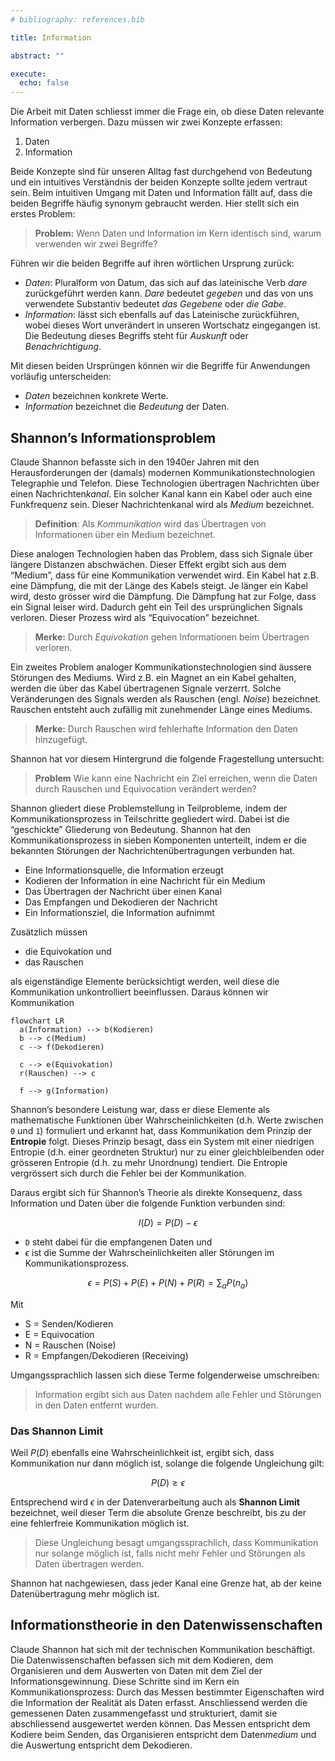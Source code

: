 ```yaml
---
# bibliography: references.bib

title: Information

abstract: ""

execute: 
  echo: false
---
```


Die Arbeit mit Daten schliesst immer die Frage ein, ob diese Daten relevante Information verbergen. Dazu müssen wir zwei Konzepte erfassen:  

1. Daten 
2. Information

Beide Konzepte sind für unseren Alltag fast durchgehend von Bedeutung und ein intuitives Verständnis der beiden Konzepte sollte jedem vertraut sein. Beim intuitiven Umgang mit Daten und Information fällt auf, dass die beiden Begriffe häufig synonym gebraucht werden. Hier stellt sich ein erstes Problem: 

> **Problem:** Wenn Daten und Information im Kern identisch sind, warum verwenden wir zwei Begriffe?

Führen wir die beiden Begriffe auf ihren wörtlichen Ursprung zurück: 

- *Daten*: Pluralform von Datum, das sich auf das lateinische Verb *dare* zurückgeführt werden kann. *Dare* bedeutet *gegeben* und das von uns verwendete Substantiv bedeutet *das Gegebene* oder *die Gabe*. 
- *Information*: lässt sich ebenfalls auf das Lateinische zurückführen, wobei dieses Wort unverändert in unseren Wortschatz eingegangen ist. Die Bedeutung dieses Begriffs steht für *Auskunft* oder *Benachrichtigung*. 

Mit diesen beiden Ursprüngen können wir die Begriffe für Anwendungen vorläufig unterscheiden:

- *Daten* bezeichnen konkrete Werte.
- *Information* bezeichnet die *Bedeutung* der Daten. 

## Shannon's Informationsproblem

Claude Shannon befasste sich in den 1940er Jahren mit den Herausforderungen der (damals) modernen Kommunikationstechnologien Telegraphie und Telefon. Diese Technologien übertragen Nachrichten über einen Nachrichten*kanal*. Ein solcher Kanal kann ein Kabel oder auch eine Funkfrequenz sein. Dieser Nachrichtenkanal wird als *Medium* bezeichnet. 

> **Definition**: Als *Kommunikation* wird das Übertragen von Informationen über ein Medium bezeichnet. 

Diese analogen Technologien haben das Problem, dass sich Signale über längere Distanzen abschwächen. Dieser Effekt ergibt sich aus dem "Medium", dass für eine Kommunikation verwendet wird.  Ein Kabel hat z.B. eine Dämpfung, die mit der Länge des Kabels steigt. Je länger ein Kabel wird, desto grösser wird die Dämpfung. Die Dämpfung hat zur Folge, dass ein Signal leiser wird. Dadurch geht ein Teil des ursprünglichen Signals verloren. Dieser Prozess wird als "Equivocation" bezeichnet.

> **Merke:** Durch *Equivokation* gehen Informationen beim Übertragen verloren.

Ein zweites Problem analoger Kommunikationstechnologien sind äussere Störungen des Mediums. Wird z.B. ein Magnet an ein Kabel gehalten, werden die über das Kabel übertragenen Signale verzerrt. Solche Veränderungen des Signals werden als Rauschen (engl. *Noise*) bezeichnet. Rauschen entsteht auch zufällig mit zunehmender Länge eines Mediums. 

> **Merke:** Durch Rauschen wird fehlerhafte Information den Daten hinzugefügt. 

Shannon hat vor diesem Hintergrund die folgende Fragestellung untersucht:

> **Problem** Wie kann eine Nachricht ein Ziel erreichen, wenn die Daten durch Rauschen und Equivocation verändert werden? 

Shannon gliedert diese Problemstellung in Teilprobleme, indem der Kommunikationsprozess in Teilschritte gegliedert wird. Dabei ist die "geschickte" Gliederung von Bedeutung. Shannon hat den Kommunikationsprozess in sieben Komponenten unterteilt, indem er die bekannten Störungen der Nachrichtenübertragungen verbunden hat.

- Eine Informationsquelle, die Information erzeugt
- Kodieren der Information in eine Nachricht für ein Medium
- Das Übertragen der Nachricht über einen Kanal
- Das Empfangen und Dekodieren der Nachricht 
- Ein Informationsziel, die Information aufnimmt

Zusätzlich müssen 

- die Equivokation und 
- das Rauschen 

als eigenständige Elemente berücksichtigt werden, weil diese die Kommunikation unkontrolliert beeinflussen. Daraus können wir Kommunikation 


```mermaid
flowchart LR
  a(Information) --> b(Kodieren)
  b --> c(Medium)
  c --> f(Dekodieren)
  
  c --> e(Equivokation)
  r(Rauschen) --> c

  f --> g(Information)

```

Shannon's besondere Leistung war, dass er diese Elemente als mathematische Funktionen über Wahrscheinlichkeiten (d.h. Werte zwischen `0` und `1`) formuliert und erkannt hat, dass Kommunikation dem Prinzip der **Entropie** folgt. Dieses Prinzip besagt, dass ein System mit einer niedrigen Entropie (d.h. einer geordneten Struktur) nur zu einer gleichbleibenden oder grösseren Entropie (d.h. zu mehr Unordnung) tendiert. Die Entropie vergrössert sich durch die Fehler bei der Kommunikation.

Daraus ergibt sich für Shannon's Theorie als direkte Konsequenz, dass Information und Daten über die folgende Funktion verbunden sind: 

$$
I(D) = P(D) - \epsilon
$$

- ``D`` steht dabei für die empfangenen Daten und
- $\epsilon$ ist die Summe der Wahrscheinlichkeiten aller Störungen im Kommunikationsprozess.

$$
\epsilon = P(S) + P(E) + P(N) + P(R) = \sum_{a} P(n_a)
$$

Mit 

- S = Senden/Kodieren
- E = Equivocation
- N = Rauschen (Noise)
- R = Empfangen/Dekodieren (Receiving)


Umgangssprachlich lassen sich diese Terme folgenderweise umschreiben: 

> Information ergibt sich aus Daten nachdem alle Fehler und Störungen in den Daten entfernt wurden.

### Das Shannon Limit

Weil $P(D)$ ebenfalls eine Wahrscheinlichkeit ist, ergibt sich, dass Kommunikation nur dann möglich ist, solange die folgende Ungleichung gilt:

$$
P(D) \ge \epsilon
$$

Entsprechend wird $\epsilon$ in der Datenverarbeitung auch als **Shannon Limit** bezeichnet, weil dieser Term die absolute Grenze beschreibt, bis zu der eine fehlerfreie Kommunikation möglich ist. 

> Diese Ungleichung besagt umgangssprachlich, dass Kommunikation nur solange möglich ist, falls nicht mehr Fehler und Störungen als Daten übertragen werden. 

Shannon hat nachgewiesen, dass jeder Kanal eine Grenze hat, ab der keine Datenübertragung mehr möglich ist.

## Informationstheorie in den Datenwissenschaften

Claude Shannon hat sich mit der technischen Kommunikation beschäftigt. Die Datenwissenschaften befassen sich mit dem Kodieren, dem Organisieren und dem Auswerten von Daten mit dem Ziel der Informationsgewinnung. Diese Schritte sind im Kern ein Kommunikationsprozess: Durch das Messen bestimmter Eigenschaften wird die Information der Realität als Daten erfasst. Anschliessend werden die gemessenen Daten zusammengefasst und strukturiert, damit sie abschliessend ausgewertet werden können. Das Messen entspricht dem Kodiere beim Senden, das Organisieren entspricht dem Daten*medium* und die Auswertung entspricht dem Dekodieren.


